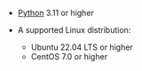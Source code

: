 <PlatformWrapper platform="python">

- [Python](https://www.python.org/downloads/) 3.11 or higher

- A supported Linux distribution:
    - Ubuntu 22.04 LTS or higher
    - CentOS 7.0 or higher

</PlatformWrapper>